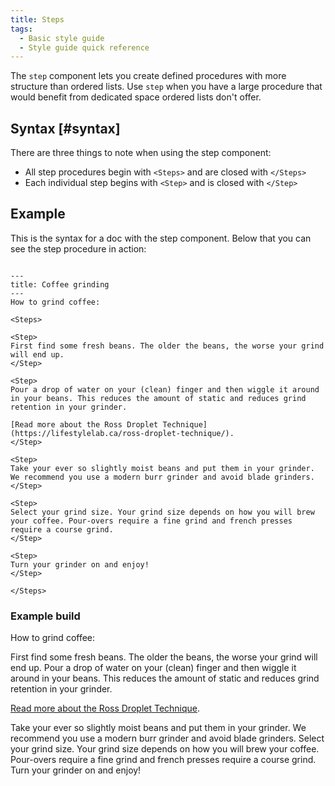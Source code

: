 ```yaml
---
title: Steps
tags:
  - Basic style guide
  - Style guide quick reference
---
```


The `step` component lets you create defined procedures with more structure than ordered lists. Use `step` when you have a large procedure that would benefit from dedicated space ordered lists don't offer. 

## Syntax [#syntax]

There are three things to note when using the step component:

* All step procedures begin with `<Steps>` and are closed with `</Steps>`
* Each individual step begins with `<Step>` and is closed with `</Step>`

## Example

This is the syntax for a doc with the step component. Below that you can see the step procedure in action:

```

---
title: Coffee grinding
---
How to grind coffee:

<Steps>

<Step>
First find some fresh beans. The older the beans, the worse your grind will end up.
</Step>

<Step>
Pour a drop of water on your (clean) finger and then wiggle it around in your beans. This reduces the amount of static and reduces grind retention in your grinder. 

[Read more about the Ross Droplet Technique](https://lifestylelab.ca/ross-droplet-technique/).
</Step>

<Step>
Take your ever so slightly moist beans and put them in your grinder. We recommend you use a modern burr grinder and avoid blade grinders.
</Step>

<Step>
Select your grind size. Your grind size depends on how you will brew your coffee. Pour-overs require a fine grind and french presses require a course grind.
</Step>

<Step>
Turn your grinder on and enjoy!
</Step>

</Steps>
```

### Example build

How to grind coffee:

<Steps>

<Step>
First find some fresh beans. The older the beans, the worse your grind will end up.
</Step>

<Step>
Pour a drop of water on your (clean) finger and then wiggle it around in your beans. This reduces the amount of static and reduces grind retention in your grinder. 

[Read more about the Ross Droplet Technique](https://lifestylelab.ca/ross-droplet-technique/).
</Step>

<Step>
Take your ever so slightly moist beans and put them in your grinder. We recommend you use a modern burr grinder and avoid blade grinders.
</Step>

<Step>
Select your grind size. Your grind size depends on how you will brew your coffee. Pour-overs require a fine grind and french presses require a course grind.
</Step>

<Step>
Turn your grinder on and enjoy!
</Step>

</Steps>
